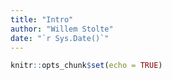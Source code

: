 ```yaml
---
title: "Intro"
author: "Willem Stolte"
date: "`r Sys.Date()`"
---
```


```r
knitr::opts_chunk$set(echo = TRUE)

```

